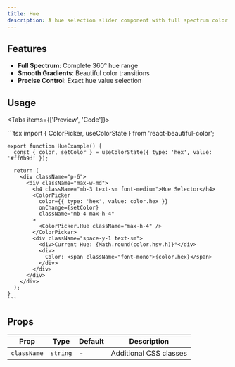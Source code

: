 ```yaml
---
title: Hue
description: A hue selection slider component with full spectrum color support
---
```



## Features

- **Full Spectrum**: Complete 360° hue range
- **Smooth Gradients**: Beautiful color transitions
- **Precise Control**: Exact hue value selection

## Usage

<Tabs items={['Preview', 'Code']}>
  <Tab value="Preview">
    <HueExample />
  </Tab>
  
  <Tab value="Code">
    ```tsx
    import { ColorPicker, useColorState } from 'react-beautiful-color';

    export function HueExample() {
      const { color, setColor } = useColorState({ type: 'hex', value: '#ff6b9d' });

      return (
        <div className="p-6">
          <div className="max-w-md">
            <h4 className="mb-3 text-sm font-medium">Hue Selector</h4>
            <ColorPicker
              color={{ type: 'hex', value: color.hex }}
              onChange={setColor}
              className="mb-4 max-h-4"
            >
              <ColorPicker.Hue className="max-h-4" />
            </ColorPicker>
            <div className="space-y-1 text-sm">
              <div>Current Hue: {Math.round(color.hsv.h)}°</div>
              <div>
                Color: <span className="font-mono">{color.hex}</span>
              </div>
            </div>
          </div>
        </div>
      );
    }
    ```
  </Tab>
</Tabs>

## Props

| Prop | Type | Default | Description |
|------|------|---------|-------------|
| `className` | `string` | - | Additional CSS classes |
